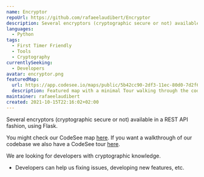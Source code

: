 ```yaml
---
name: Encryptor
repoUrl: https://github.com/rafaeelaudibert/Encryptor
description: Several encryptors (cryptographic secure or not) available in a REST API fashion, using Flask.
languages:
  - Python
tags:
  - First Timer Friendly
  - Tools
  - Cryptography
currentlySeeking:
  - Developers
avatar: encryptor.png
featuredMap:
  url: https://app.codesee.io/maps/public/5b42cc90-2df3-11ec-80d0-7d2f654f857e
  description: Featured map with a minimal Tour walking through the codebase.
maintainer: rafaeelaudibert
created: 2021-10-15T22:16:02+02:00
---
```


<Overview>

Several encryptors (cryptographic secure or not) available in a REST API fashion, using Flask.

You might check our CodeSee map [here](https://app.codesee.io/maps/public/fba69790-2df1-11ec-ab8c-99eaa34b065f). If you want a walkthrough of our codebase we also have a CodeSee tour [here](https://app.codesee.io/maps/5b42cc90-2df3-11ec-80d0-7d2f654f857e).

</Overview>

<Contributing>

We are looking for developers with cryptographic knowledge.

- Developers can help us fixing issues, developing new features, etc.

</Contributing>
